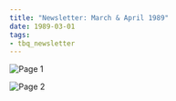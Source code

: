 ```yaml
---
title: "Newsletter: March & April 1989"
date: 1989-03-01
tags:
- tbq_newsletter
---
```


![Page 1](/assets/blog/1989/tbq/03-newsletter-page1.jpg)

![Page 2](/assets/blog/1989/tbq/03-newsletter-page2.jpg)